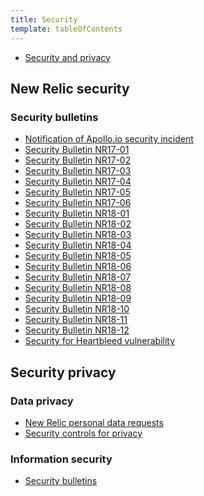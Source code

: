 ```yaml
---
title: Security
template: tableOfContents
---
```


* [Security and privacy](/docs/security)

## New Relic security

### Security bulletins

* [Notification of Apollo.io security incident](/docs/security/new-relic-security/security-bulletins/notification-apolloio-security-incident)
* [Security Bulletin NR17-01](/docs/security/new-relic-security/security-bulletins/security-bulletin-nr17-01)
* [Security Bulletin NR17-02](/docs/security/new-relic-security/security-bulletins/security-bulletin-nr17-02)
* [Security Bulletin NR17-03](/docs/security/new-relic-security/security-bulletins/security-bulletin-nr17-03)
* [Security Bulletin NR17-04](/docs/security/new-relic-security/security-bulletins/security-bulletin-nr17-04)
* [Security Bulletin NR17-05](/docs/security/new-relic-security/security-bulletins/security-bulletin-nr17-05)
* [Security Bulletin NR17-06](/docs/security/new-relic-security/security-bulletins/security-bulletin-nr17-06)
* [Security Bulletin NR18-01](/docs/security/new-relic-security/security-bulletins/security-bulletin-nr18-01)
* [Security Bulletin NR18-02](/docs/security/new-relic-security/security-bulletins/security-bulletin-nr18-02)
* [Security Bulletin NR18-03](/docs/security/new-relic-security/security-bulletins/security-bulletin-nr18-03)
* [Security Bulletin NR18-04](/docs/security/new-relic-security/security-bulletins/security-bulletin-nr18-04)
* [Security Bulletin NR18-05](/docs/security/new-relic-security/security-bulletins/security-bulletin-nr18-05)
* [Security Bulletin NR18-06](/docs/security/new-relic-security/security-bulletins/security-bulletin-nr18-06)
* [Security Bulletin NR18-07](/docs/security/new-relic-security/security-bulletins/security-bulletin-nr18-07)
* [Security Bulletin NR18-08](/docs/security/new-relic-security/security-bulletins/security-bulletin-nr18-08)
* [Security Bulletin NR18-09](/docs/security/new-relic-security/security-bulletins/security-bulletin-nr18-09)
* [Security Bulletin NR18-10](/docs/security/new-relic-security/security-bulletins/security-bulletin-nr18-10)
* [Security Bulletin NR18-11](/docs/security/new-relic-security/security-bulletins/security-bulletin-nr18-11)
* [Security Bulletin NR18-12](/docs/security/new-relic-security/security-bulletins/security-bulletin-nr18-12)
* [Security for Heartbleed vulnerability](/docs/security/new-relic-security/security-bulletins/security-heartbleed-vulnerability)

## Security privacy

### Data privacy

* [New Relic personal data requests](/docs/security/security-privacy/data-privacy/new-relic-personal-data-requests)
* [Security controls for privacy](/docs/security/security-privacy/data-privacy/security-controls-privacy)

### Information security

* [Security bulletins](/docs/security/security-privacy/information-security/security-bulletins)
